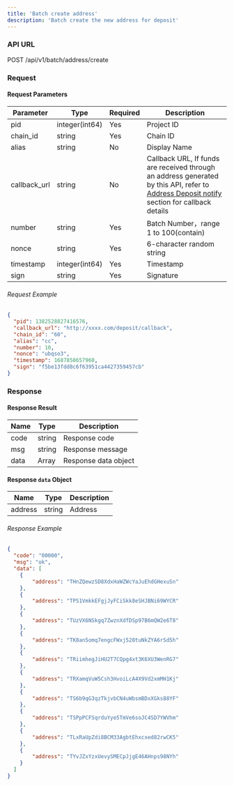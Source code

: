 ```yaml
---
title: 'Batch create address'
description: 'Batch create the new address for deposit'
---
```


### API URL

POST /api/v1/batch/address/create

### Request

#### Request Parameters

| Parameter     | Type            | Required | Description   |
| ------------- | --------------- | -------- | ------------- |
| pid           | integer(int64)  | Yes      | Project ID   |
| chain_id      | string          | Yes      | Chain ID      |
| alias         | string          | No      | Display Name  |
| callback_url  | string          | No      | Callback URL, If funds are received through an address generated by this API, refer to [Address Deposit notify](/api-reference/callback/address-deposit) section for callback details  |
| number       | string         | Yes       | Batch Number，range 1 to 100(contain)                       |
| nonce         | string          | Yes      | 6-character random string |
| timestamp     | integer(int64)  | Yes      | Timestamp     |
| sign          | string          | Yes      | Signature     |

###### Request Example

```json
{
  "pid": 1382528827416576,
  "callback_url": "http://xxxx.com/deposit/callback",
  "chain_id": "60",
  "alias": "cc",
  "number": 10,
  "nonce": "ubqso3",
  "timestamp": 1687850657960,
  "sign": "f5be13fdd8c6f63951ca4427359457cb"
}
```
### Response

#### Response Result

| Name  | Type   | Description      |
| ----- | ------ | ---------------- |
| code  | string | Response code    |
| msg   | string | Response message |
| data  | Array | Response data object |

#### Response `data` Object

| Name    | Type   | Description |
| ------- | ------ | ----------- |
| address | string | Address     |

###### Response Example

```json
{
  "code": "00000",
  "msg": "ok",
  "data": [
    {
        "address": "THnZQewzSD8XdxHaWZWcYaJuEhdGHexuSn"
    },
    {
        "address": "TPS1VmkkEFgjJyFCiSkk8eSHJBNi69WYCR"
    },
    {
        "address": "TUzVX6NSkgq7ZwznXdfDSp97B6mQW2e6T8"
    },
    {
        "address": "TK8an5omq7engcFWxj528tuNkZYA6rSd5h"
    },
    {
        "address": "TRiimhegJiHU2T7CQpg4xt3K6XU3WenRG7"
    },
    {
        "address": "TRXamqVuW5Csh3HvoiLcA4X9Vd2xmMH1Kj"
    },
    {
        "address": "TS6b9qG3qzTkjvbCN4uWbsmBDxXGks88YF"
    },
    {
        "address": "TSPpPCFSqrduYye5TmVe6soJC4SD7YWVhm"
    },
    {
        "address": "TLxRaUpZdi8BCM33AgbtEhxcxed82rwCK5"
    },
    {
        "address": "TYvJZxYzxUevySMECpJjgE46AHnps98NYh"
    }
  ]
}
```

